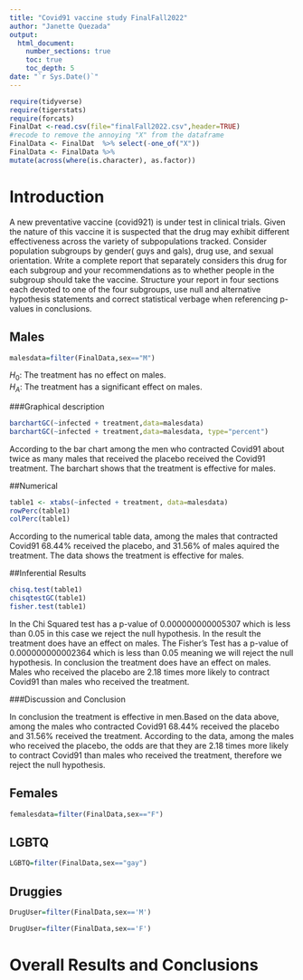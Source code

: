 ```yaml
---
title: "Covid91 vaccine study FinalFall2022"
author: "Janette Quezada"
output: 
  html_document:
    number_sections: true
    toc: true
    toc_depth: 5
date: "`r Sys.Date()`" 
---
```


```r
require(tidyverse)
require(tigerstats)
require(forcats)
FinalDat <-read.csv(file="finalFall2022.csv",header=TRUE)
#recode to remove the annoying "X" from the dataframe
FinalData <- FinalDat  %>% select(-one_of("X"))
FinalData <- FinalData %>%
mutate(across(where(is.character), as.factor))
```

# Introduction

A new  preventative vaccine (covid921) is under test in clinical trials. Given the nature of this vaccine it is suspected that the drug may exhibit different effectiveness across the variety of subpopulations tracked. Consider population subgroups by gender( guys and gals), drug use, and sexual orientation. Write a complete report that separately considers this drug for each subgroup and your recommendations as to whether people in the subgroup should take the vaccine. Structure your report in four sections each devoted to one of the four subgroups, use null and alternative hypothesis statements and correct statistical verbage when referencing p-values in conclusions.

## Males
```r
malesdata=filter(FinalData,sex=="M")
```


$H_0$: The treatment has no effect on males.  
$H_A$: The treatment has a significant effect on males.


###Graphical description  

```r
barchartGC(~infected + treatment,data=malesdata)
barchartGC(~infected + treatment,data=malesdata, type="percent")

```



According to the bar chart among the men who contracted Covid91 about twice as many males that received the placebo received the Covid91 treatment. The barchart shows that the treatment is effective for males.


##Numerical

```r
table1 <- xtabs(~infected + treatment, data=malesdata)
rowPerc(table1)
colPerc(table1)
```

According to the numerical table data, among the males that contracted Covid91 68.44% received the placebo, and 31.56% of males aquired the treatment. The data shows the treatment is effective for males.



##Inferential Results

```r
chisq.test(table1)
chisqtestGC(table1)
fisher.test(table1)
```


In the Chi Squared test has a p-value of 0.000000000005307 which is less than 0.05 in this case we reject the null hypothesis. In the result the treatment does have an effect on males.
The Fisher's Test has a p-value of 0.000000000002364 which is less than 0.05 meaning we will reject the null hypothesis. In conclusion the treatment does have an effect on males.  
Males who received the placebo are 2.18 times more likely to contract Covid91 than males who received the treatment.


###Discussion and Conclusion



In conclusion the treatment is effective in men.Based on the data above, among the males who contracted Covid91 68.44% received the placebo and 31.56% received the treatment. According to the data, among the males who received the placebo, the odds are that they are 2.18 times more likely to contract Covid91 than males who received the treatment, therefore we reject the null hypothesis.

## Females
```r
femalesdata=filter(FinalData,sex=="F")
```





## LGBTQ

```r
LGBTQ=filter(FinalData,sex=="gay")
```



## Druggies
```r
DrugUser=filter(FinalData,sex=='M')
```




```r
DrugUser=filter(FinalData,sex=='F')
```

# Overall Results and Conclusions